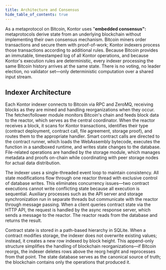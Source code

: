 ```yaml
---
title: Architecture and Consensus
hide_table_of_contents: true
---
```


As a metaprotocol on Bitcoin, Kontor uses "**embedded consensus":** metaprotocols derive state from an underlying blockchain without implementing their own consensus mechanism. Bitcoin miners order transactions and secure them with proof-of-work; Kontor indexers process those transactions according to additional rules. Because Bitcoin provides an immutable, timestamped log of all Kontor operations, and because Kontor's execution rules are deterministic, every indexer processing the same Bitcoin history arrives at the same state. There is no voting, no leader election, no validator set—only deterministic computation over a shared input stream.

## Indexer Architecture

Each Kontor indexer connects to Bitcoin via RPC and ZeroMQ, receiving blocks as they are mined and handling reorganizations when they occur. The fetcher/follower module monitors Bitcoin's chain and feeds block data to the reactor, which serves as the central coordinator. When the reactor receives a block, it scans for Kontor transactions, identifies their type (contract deployment, contract call, file agreement, storage proof), and routes them to the appropriate handler. Smart contract calls are directed to the contract runner, which loads the WebAssembly bytecode, executes the function in a sandboxed runtime, and writes state changes to the database. File-related operations are handled by the storage module, which manages metadata and proofs on-chain while coordinating with peer storage nodes for actual data distribution.

The indexer uses a single-threaded event loop to maintain consistency. All state modifications flow through one reactor thread with exclusive control of database writes. This eliminates concurrency issues—two contract executions cannot write conflicting state because all execution is sequential. Auxiliary processes such as the API server and storage synchronization run in separate threads but communicate with the reactor through message passing. When a client queries contract state via the HTTP API, the request is handled by the async response server, which sends a message to the reactor. The reactor reads from the database and returns the result.

Contract state is stored in a path-based hierarchy in SQLite. When a contract modifies storage, the indexer does not overwrite existing values; instead, it creates a new row indexed by block height. This append-only structure simplifies the handling of blockchain reorganizations—if Bitcoin reorgs, the indexer deletes rows above the reorg height and reprocesses from that point. The state database serves as the canonical source of truth; the blockchain contains only the operations that produced it.
